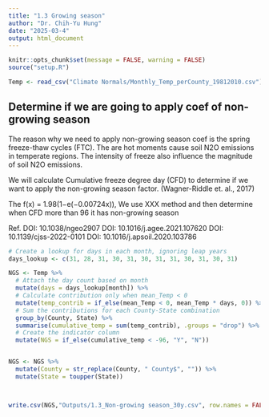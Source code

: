 ```yaml
---
title: "1.3 Growing season"
author: "Dr. Chih-Yu Hung"
date: "2025-03-4"
output: html_document
---
```


```r
knitr::opts_chunk$set(message = FALSE, warning = FALSE)
source("setup.R")

Temp <- read_csv("Climate Normals/Monthly_Temp_perCounty_19812010.csv")

```


## Determine if we are going to apply coef of non-growing season 

The reason why we need to apply non-growing season coef is the spring freeze-thaw cycles (FTC). The are hot moments cause soil N2O emissions in temperate regions. The intensity of freeze also influence the magnitude of soil N2O emissions. 

We will calculate Cumulative freeze degree day (CFD) to determine if we want to apply the non-growing season factor. (Wagner-Riddle et. al., 2017)

The f(x) = 1.98(1−e(−0.00724x)), We use  XXX method and then determine when CFD more than 96 it has non-growing season 

Ref.
DOI: 10.1038/ngeo2907
DOI: 10.1016/j.agee.2021.107620
DOI: 10.1139/cjss-2022-0101
DOI: 10.1016/j.apsoil.2020.103786



```r

# Create a lookup for days in each month, ignoring leap years
days_lookup <- c(31, 28, 31, 30, 31, 30, 31, 31, 30, 31, 30, 31)

NGS <- Temp %>%
  # Attach the day count based on month
  mutate(days = days_lookup[month]) %>%
  # Calculate contribution only when mean_Temp < 0
  mutate(temp_contrib = if_else(mean_Temp < 0, mean_Temp * days, 0)) %>%
  # Sum the contributions for each County-State combination
  group_by(County, State) %>%
  summarise(cumulative_temp = sum(temp_contrib), .groups = "drop") %>%
  # Create the indicator column
  mutate(NGS = if_else(cumulative_temp < -96, "Y", "N"))


NGS <- NGS %>%
  mutate(County = str_replace(County, " County$", "")) %>%
  mutate(State = toupper(State))



write.csv(NGS,"Outputs/1.3_Non-growing season_30y.csv", row.names = FALSE)
```

